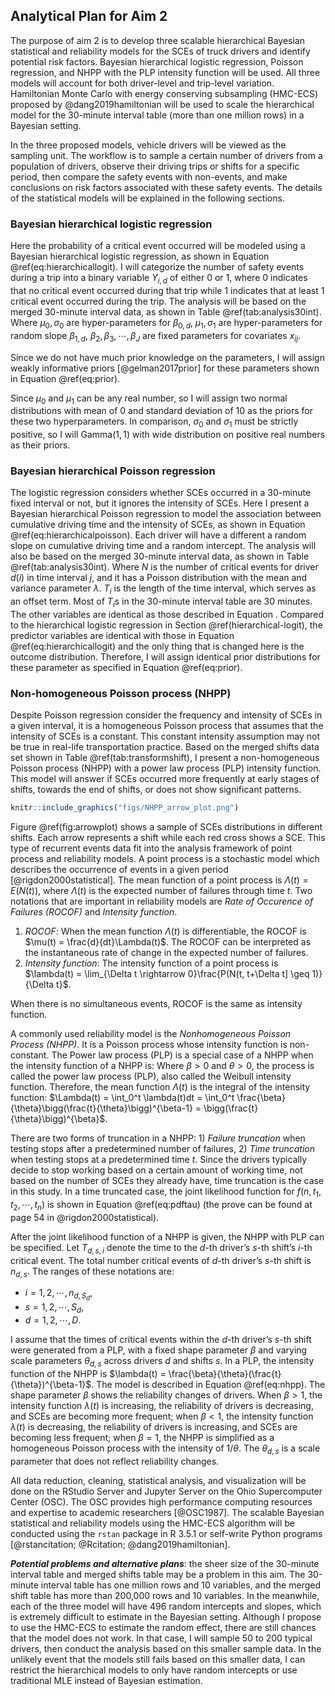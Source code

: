 Analytical Plan for Aim 2
-------------------------

The purpose of aim 2 is to develop three scalable hierarchical Bayesian statistical and reliability models for the SCEs of truck drivers and identify potential risk factors. Bayesian hierarchical logistic regression, Poisson regression, and NHPP with the PLP intensity function will be used. All three models will account for both driver-level and trip-level variation. Hamiltonian Monte Carlo with energy conserving subsampling (HMC-ECS) proposed by @dang2019hamiltonian will be used to scale the hierarchical model for the 30-minute interval table (more than one million rows) in a Bayesian setting.

In the three proposed models, vehicle drivers will be viewed as the sampling unit. The workflow is to sample a certain number of drivers from a population of drivers, observe their driving trips or shifts for a specific period, then compare the safety events with non-events, and make conclusions on risk factors associated with these safety events.  The details of the statistical models will be explained in the following sections.

### Bayesian hierarchical logistic regression {#hierarchical-logit}

Here the probability of a critical event occurred will be modeled using a Bayesian hierarchical logistic regression, as shown in Equation \@ref(eq:hierarchicallogit). I will categorize the number of safety events during a trip into a binary variable $Y_{i, d}$ of either 0 or 1, where 0 indicates that no critical event occurred during that trip while 1 indicates that at least 1 critical event occurred during the trip. The analysis will be based on the merged 30-minute interval data, as shown in Table \@ref(tab:analysis30int).
\begin{equation}
\begin{split}
Y_{i} &\sim \text{Bernoulli}(p_{i})\\
\log\frac{p_{i}}{1-p_{i}} &= \beta_{0, d(i)} + \beta_{1, d(i)} \cdot \text{CT}_i + \sum_{j=1}^{J} x_{ij}\beta_j\\
\beta_{0, d} &\sim \text{i.i.d. } N(\mu_0, \sigma_0^2), \quad d = 1, 2, \cdots, D\\
\beta_{1, d} &\sim \text{i.i.d. } N(\mu_1, \sigma_1^2), \quad d = 1, 2, \cdots, D
(\#eq:hierarchicallogit)
\end{split}
\end{equation}
Where $\mu_0, \sigma_0$ are hyper-parameters for $\beta_{0, d}$, $\mu_1, \sigma_1$ are hyper-parameters for random slope $\beta_{1, d}$, $\beta_2, \beta_3, \cdots, \beta_J$ are fixed parameters for covariates $x_{ij}$.

Since we do not have much prior knowledge on the parameters, I will assign weakly informative priors [@gelman2017prior] for these parameters shown in Equation \@ref(eq:prior).
\begin{equation}
\begin{split}
		\mu_0 & \sim N(0, 5^2)\\
		\mu_1 & \sim N(0, 5^2)\\
		\sigma_0 & \sim \text{Gamma}(1, 1)\\
		\sigma_1 & \sim \text{Gamma}(1, 1)\\
		\beta_2, \beta_3, \cdots, \beta_J  & \sim N(0, 10^2)
		(\#eq:prior)
\end{split}
\end{equation}

Since $\mu_0$ and $\mu_1$ can be any real number, so I will assign two normal distributions with mean of 0 and standard deviation of 10 as the priors for these two hyperparameters. In comparison, $\sigma_0$ and $\sigma_1$ must be strictly positive, so I will Gamma$(1, 1)$ with wide distribution on positive real numbers as their priors.

### Bayesian hierarchical Poisson regression

The logistic regression considers whether SCEs occurred in a 30-minute fixed interval or not, but it ignores the intensity of SCEs. Here I present a Bayesian hierarchical Poisson regression to model the association between cumulative driving time and the intensity of SCEs, as shown in Equation \@ref(eq:hierarchicalpoisson). Each driver will have a different a random slope on cumulative driving time and a random intercept. The analysis will also be based on the merged 30-minute interval data, as shown in Table \@ref(tab:analysis30int).
\begin{equation}
\begin{aligned}
N_{i}  & \sim \text{Poisson}(T_i\cdot\lambda_i)\\
\log\lambda_{i} & =\beta_{0, d(i)} + \beta_{1, d(i)} \cdot \text{CT}_i + \sum_{j=1}^{J} x_{ij}\beta_j\\
\beta_{0, d} &\sim \text{i.i.d. } N(\mu_0, \sigma_0^2), \quad d = 1, 2, \cdots, D\\
\beta_{1, d} &\sim \text{i.i.d. } N(\mu_1, \sigma_1^2), \quad d = 1, 2, \cdots, D
(\#eq:hierarchicalpoisson)
\end{aligned}
\end{equation}
Where $N$ is the number of critical events for driver $d(i)$ in time interval $j$, and it has a Poisson distribution with the mean and variance parameter $\lambda$. $T_i$ is the length of the time interval, which serves as an offset term. Most of $T_i$s in the 30-minute interval table are 30 minutes. The other variables are identical as those described in Equation . Compared to the hierarchical logistic regression in Section \@ref(hierarchical-logit), the predictor variables are identical with those in Equation \@ref(eq:hierarchicallogit) and the only thing that is changed here is the outcome distribution. Therefore, I will assign identical prior distributions for these parameter as specified in Equation \@ref(eq:prior).

### Non-homogeneous Poisson process (NHPP)

Despite Poisson regression consider the frequency and intensity of SCEs in a given interval, it is a homogeneous Poisson process that assumes that the intensity of SCEs is a constant. This constant intensity assumption may not be true in real-life transportation practice. Based on the merged shifts data set shown in Table \@ref(tab:transformshift), I present a non-homogeneous Poisson process (NHPP) with a power law process (PLP) intensity function. This model will answer if SCEs occurred more frequently at early stages of shifts, towards the end of shifts, or does not show significant patterns.

```r
knitr::include_graphics("figs/NHPP_arrow_plot.png")
```

Figure \@ref(fig:arrowplot) shows a sample of SCEs distributions in different shifts. Each arrow represents a shift while each red cross shows a SCE. This type of recurrent events data fit into the analysis framework of point process and reliability models. A point process is a stochastic model which describes the occurrence of events in a given period [@rigdon2000statistical]. The mean function of a point process is $\Lambda(t) = E(N(t))$, where $\Lambda(t)$ is the expected number of failures through time $t$. Two notations that are important in reliability models are *Rate of Occurence of Failures (ROCOF)* and *Intensity function*.

1. *ROCOF*: When the mean function $\Lambda(t)$ is differentiable, the ROCOF is $\mu(t) = \frac{d}{dt}\Lambda(t)$. The ROCOF can be interpreted as the instantaneous rate of change in the expected number of failures.
2. *Intensity function*: The intensity function of a point process is 
$\lambda(t) = \lim_{\Delta t \rightarrow 0}\frac{P(N(t, t+\Delta t] \geq 1)}{\Delta t}$. 

When there is no simultaneous events, ROCOF is the same as intensity function.

A commonly used reliability model is the *Nonhomogeneous Poisson Process (NHPP)*. It is a Poisson process whose intensity function is non-constant. The Power law process (PLP) is a special case of a NHPP when the intensity function of a NHPP is:
\begin{equation}
\lambda(t) = \frac{\beta}{\theta}\bigg(\frac{t}{\theta}\bigg)^{\beta-1},
(\#eq:plp)
\end{equation}
Where $\beta > 0$ and $\theta > 0$, the process is called the power law process (PLP), also called the Weibull intensity function. Therefore, the mean function $\Lambda(t)$ is the integral of the intensity function: $\Lambda(t) = \int_0^t \lambda(t)dt = \int_0^t \frac{\beta}{\theta}\bigg(\frac{t}{\theta}\bigg)^{\beta-1} = \bigg(\frac{t}{\theta}\bigg)^{\beta}$.

There are two forms of truncation in a NHPP: 1) *Failure truncation* when testing stops after a predetermined number of failures, 2) *Time truncation* when testing stops at a predetermined time $t$. Since the drivers typically decide to stop working based on a certain amount of working time, not based on the number of SCEs they already have, time truncation is the case in this study. In a time truncated case, the joint likelihood function for $f(n, t_1, t_2, \cdots, t_n)$ is shown in Equation \@ref(eq:pdftau) (the prove can be found at page 54 in @rigdon2000statistical).
\begin{equation}
\begin{aligned}
f(n, t_1, t_2, \cdots, t_n) & = f(n)f(t_1, t_2, \cdots, t_n|n)\\
& = \frac{e^{-\int_0^\tau \lambda(u)du}[\int_0^\tau \lambda(u)du]^n}{n!}n!\frac{\prod_{i=1}^n\lambda(t_i)}{[\Lambda(\tau)]^n}\\
& = \Big(\prod_{i=1}^n\lambda(t_i) \Big)e^{-\int_0^\tau \lambda(u)du}\\
& = \Big(\prod_{i=1}^n\frac{\beta}{\theta}(\frac{t_i}{\theta})^{\beta - 1} \Big)e^{-(\tau/\theta)^\beta},\\ 
n & = 0, 1, 2, \cdots, \quad  0 < t_1 < t_2 < \cdots < t_n
(\#eq:pdftau)
\end{aligned}
\end{equation}

After the joint likelihood function of a NHPP is given, the NHPP with PLP can be specified. Let $T_{d, s, i}$ denote the time to the $d$-th driver's $s$-th shift's $i$-th critical event. The total number critical events of $d$-th driver's $s$-th shift is $n_{d,s}$. The ranges of these notations are: 

- $i = 1, 2, \cdots, n_{d, S_d}$,
- $s = 1, 2, \cdots, S_d$,
- $d = 1, 2, \cdots, D$.

I assume that the times of critical events within the $d$-th driver's $s$-th shift were generated from a PLP, with a fixed shape parameter $\beta$ and varying scale parameters $\theta_{d, s}$ across drivers $d$ and shifts $s$. In a PLP, the intensity function of the NHPP is $\lambda(t) = \frac{\beta}{\theta}(\frac{t}{\theta})^{\beta-1}$. The model is described in Equation \@ref(eq:nhpp).
\begin{equation}
\begin{aligned}
  T_{d, s, 1}, T_{d, s, 2}, \cdots , T_{d, s, n_{d, s}} & \sim \text{PLP}(\beta, \theta_{d, s})\\
  \beta & \sim \text{Gamma}(1, 1)\\
  \log\theta_{d, s} &= \gamma_{0d} + \gamma_{1}x_{d, s, 1} + \gamma_{2}x_{d, s, 2} + \cdots + \gamma_{k}x_{d, s, k}\\
  \gamma_{01}, \gamma_{02}, \cdots, \gamma_{0D} & \sim \text{i.i.d. }N(\mu_0, \sigma_0^2)\\
  \gamma_1, \gamma_2, \cdots, \gamma_k & \sim \text{i.i.d. }N(0, 10^2)\\
  \mu_0 &\sim N(0, 10^2) \\
  \sigma_0 &\sim \text{Gamma}(1, 1)
(\#eq:nhpp)
\end{aligned}
\end{equation}
The shape parameter $\beta$ shows the reliability changes of drivers. When $\beta > 1$, the intensity function $\lambda(t)$ is increasing, the reliability of drivers is  decreasing, and SCEs are becoming more frequent; when $\beta < 1$, the intensity function $\lambda(t)$ is decreasing, the reliability of drivers is increasing, and SCEs are becoming less frequent; when $\beta = 1$, the NHPP is simplified as a homogeneous Poisson process with the intensity of $1/\theta$. The $\theta_{d, s}$ is a scale parameter that does not reflect reliability changes.

All data reduction, cleaning, statistical analysis, and visualization will be done on the RStudio Server and Jupyter Server on the Ohio Supercomputer Center (OSC). The OSC provides high performance computing resources and expertise to academic researchers [@OSC1987]. The scalable Bayesian statistical and reliability models using the HMC-ECS algorithm will be conducted using the `rstan` package in R 3.5.1 or self-write Python programs [@rstancitation; @Rcitation; @dang2019hamiltonian].

__*Potential problems and alternative plans*__: the sheer size of the 30-minute interval table and merged shifts table may be a problem in this aim. The 30-minute interval table has one million rows and 10 variables, and the merged shift table has more than 200,000 rows and 10 variables. In the meanwhile, each of the three model will have 496 random intercepts and slopes, which is extremely difficult to estimate in the Bayesian setting. Although I propose to use the HMC-ECS to estimate the random effect, there are still chances that the model does not work. In that case, I will sample 50 to 200 typical drivers, then conduct the analysis based on this smaller sample data. In the unlikely event that the models still fails based on this smaller data, I can restrict the hierarchical models to only have random intercepts or use traditional MLE instead of Bayesian estimation.